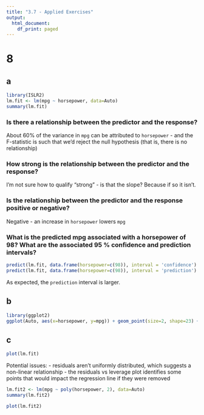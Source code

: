```yaml
---
title: "3.7 - Applied Exercises"
output:
  html_document:
    df_print: paged
---
```


# 8

## a

```r
library(ISLR2)
lm.fit <- lm(mpg ~ horsepower, data=Auto)
summary(lm.fit)
```

### Is there a relationship between the predictor and the response?

About 60% of the variance in `mpg` can be attributed to `horsepower` - and the F-statistic is such that we'd reject the null hypothesis (that is, there is no relationship)

### How strong is the relationship between the predictor and the response?

I'm not sure how to qualify "strong" - is that the slope? Because if so it isn't.

### Is the relationship between the predictor and the response positive or negative?

Negative - an increase in `horsepower` lowers `mpg`

### What is the predicted mpg associated with a horsepower of 98? What are the associated 95 % confidence and prediction intervals?

```r
predict(lm.fit, data.frame(horsepower=c(98)), interval = 'confidence')
predict(lm.fit, data.frame(horsepower=c(98)), interval = 'prediction')
```
As expected, the `prediction` interval is larger.

## b

```r
library(ggplot2)
ggplot(Auto, aes(x=horsepower, y=mpg)) + geom_point(size=2, shape=23) + geom_abline(intercept = lm.fit$coefficients[1], slope = lm.fit$coefficients[2], color="red")
```

## c

```r
plot(lm.fit)
```

Potential issues:
  - residuals aren't uniformly distributed, which suggests a non-linear relationship
  - the residuals vs leverage plot identifies some points that would impact the regression line if they were removed
  
```r
lm.fit2 <- lm(mpg ~ poly(horsepower, 2), data=Auto)
summary(lm.fit2)
```

```r
plot(lm.fit2)
```
